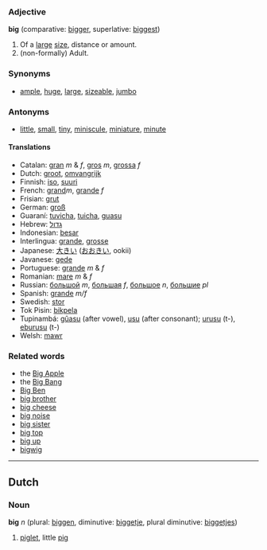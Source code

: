 ===Adjective===
'''big''' (comparative: [[bigger]], superlative: [[biggest]])

#Of a [[large]] [[size]], distance or amount.
#(non-formally) Adult.

===Synonyms===
*[[ample]], [[huge]], [[large]], [[sizeable]], [[jumbo]]

===Antonyms===
*[[little]], [[small]], [[tiny]], [[miniscule]], [[miniature]], [[minute]]

====Translations====
*Catalan: [[gran]] ''m'' & ''f'', [[gros]] ''m'', [[grossa]] ''f''
*Dutch: [[groot]], [[omvangrijk]]
*Finnish: [[iso]], [[suuri]]
*French: [[grand]]''m'', [[grande]] ''f''
*Frisian: [[grut]]
*German: [[groß]]
*Guaraní: [[tuvicha]], [[tuicha]], [[guasu]]
*Hebrew: [[גדול]]
*Indonesian: [[besar]]
*Interlingua: [[grande]], [[grosse]]
*Japanese: [[大きい]] ([[おおきい]], ookii)
*Javanese: [[gede]]
*Portuguese: [[grande]] ''m'' & ''f''
*Romanian: [[mare]] ''m'' & ''f''
*Russian: [[большой]] ''m'', [[большая]] ''f'', [[большое]] ''n'', [[большие]] ''pl''
*Spanish: [[grande]] ''m/f''
*Swedish: [[stor]]
*Tok Pisin: [[bikpela]]
*Tupinambá: [[gûasu]] (after vowel), [[usu]] (after consonant); [[urusu]] (t-), [[eburusu]] (t-)
*Welsh: [[mawr]]

===Related words===
*the [[Big Apple]]
*the [[Big Bang]]
*[[Big Ben]]
*[[big brother]] <!--which will include [[Big Brother]] -->
*[[big cheese]]
*[[big noise]]
*[[big sister]]
*[[big top]]
*[[big up]]
*[[bigwig]]

----
==Dutch==
===Noun===
'''big''' ''n'' (plural: [[biggen]], diminutive: [[biggetje]], plural diminutive: [[biggetjes]])

# [[piglet]], little [[pig]]